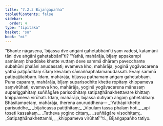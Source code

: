 ```yaml
---
title: "7.2.3 Bījaṅgapañha"
tableOfContents: false
sidebar:
  order: 4
type: "tipitaka"
basket: "su"
book: "mi"
---
```



<DynamicBreadcrumb />

<Division number="237" book="mi">

<Paragraph number="1715" book="mi">
“Bhante nāgasena, ‘bījassa dve aṅgāni gahetabbānī’ti yaṃ vadesi, katamāni tāni dve aṅgāni gahetabbānī”ti? “Yathā, mahārāja, bījaṃ appakampi samānaṃ bhaddake khette vuttaṃ deve sammā dhāraṃ pavecchante subahūni phalāni anudassati; evameva kho, mahārāja, yoginā yogāvacarena yathā paṭipāditaṃ sīlaṃ kevalaṃ sāmaññaphalamanudassati. Evaṃ sammā paṭipajjitabbaṃ. Idaṃ, mahārāja, bījassa paṭhamaṃ aṅgaṃ gahetabbaṃ.
</Paragraph>

<Paragraph number="1716" book="mi">
Puna caparaṃ, mahārāja, bījaṃ suparisodhite khette ropitaṃ khippameva saṃvirūhati; evameva kho, mahārāja, yoginā yogāvacarena mānasaṃ supariggahitaṃ suññāgāre parisodhitaṃ satipaṭṭhānakhettavare khittaṃ khippameva virūhati. Idaṃ, mahārāja, bījassa dutiyaṃ aṅgaṃ gahetabbaṃ. Bhāsitampetaṃ, mahārāja, therena anuruddhena—
</Paragraph>

<Paragraph number="1717" type="verses" book="mi">
_‘Yathāpi khette parisuddhe,_  
_bījañcassa patiṭṭhitaṃ;_  
_Vipulaṃ tassa phalaṃ hoti,_  
_api toseti kassakaṃ._  

</Paragraph>

<Paragraph number="1718" type="verses" book="mi">
_Tatheva yogino cittaṃ,_  
_suññāgāre visodhitaṃ;_  
_Satipaṭṭhānakhettamhi,_  
_khippameva virūhatī’”ti._  


</Paragraph>
</Division>

<Paragraph number="1719" type="center" book="mi">
Bījaṅgapañho tatiyo.
</Paragraph>